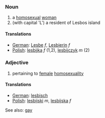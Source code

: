 ===Noun===
#a [[homosexual]] [[woman]]
# (with capital 'L') a resident of Lesbos island

====Translations====
*[[German]]: [[Lesbe]] ''f'', [[Lesbierin]] ''f''
*[[Polish]]: [[lesbijka]] ''f'' (1,2), [[lesbijczyk]] ''m'' (2)

===Adjective===
#pertaining to [[female]] [[homosexuality]]

====Translations====
*[[German]]: [[lesbisch]]
*[[Polish]]: [[lesbijski]] ''m'', [[lesbijska]] ''f'' 

See also: [[gay]]